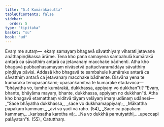 ```yaml
---
title: "5.4 Kumārakasutta"
tableOfContents: false
sidebar:
  order: 5
type: "tipitaka"
basket: "su"
book: "ud"
---
```



<DynamicBreadcrumb />

<Division number="44" book="ud">

<Paragraph number="377" book="ud">
Evaṃ me sutaṃ—  ekaṃ samayaṃ bhagavā sāvatthiyaṃ viharati jetavane anāthapiṇḍikassa ārāme. Tena kho pana samayena sambahulā kumārakā antarā ca sāvatthiṃ antarā ca jetavanaṃ macchake bādhenti.
</Paragraph>

<Paragraph number="378" book="ud">
Atha kho bhagavā pubbaṇhasamayaṃ nivāsetvā pattacīvaramādāya sāvatthiṃ piṇḍāya pāvisi. Addasā kho bhagavā te sambahule kumārake antarā ca sāvatthiṃ antarā ca jetavanaṃ macchake bādhente. Disvāna yena te kumārakā tenupasaṅkami; upasaṅkamitvā te kumārake etadavoca—  “bhāyatha vo, tumhe kumārakā, dukkhassa, appiyaṃ vo dukkhan”ti? “Evaṃ, bhante, bhāyāma mayaṃ, bhante, dukkhassa, appiyaṃ no dukkhan”ti.
</Paragraph>

<Paragraph number="379" book="ud">
Atha kho bhagavā etamatthaṃ viditvā tāyaṃ velāyaṃ imaṃ udānaṃ udānesi—
</Paragraph>

<Paragraph number="380" type="verses" book="ud">
_“Sace bhāyatha dukkhassa,_  
_sace vo dukkhamappiyaṃ;_  
_Mākattha pāpakaṃ kammaṃ,_  
_āvi vā yadi vā raho. (54)_  

</Paragraph>

<Paragraph number="381" type="verses" book="ud">
_Sace ca pāpakaṃ kammaṃ,_  
_karissatha karotha vā;_  
_Na vo dukkhā pamutyatthi,_  
_upeccapi palāyatan”ti. (55)_  


</Paragraph>
</Division>

<Paragraph number="382" type="center" book="ud">
Catutthaṃ.
</Paragraph>